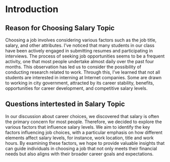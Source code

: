 # Introduction

## Reason for Choosing Salary Topic
Choosing a job involves considering various factors such as the job title, salary, and other attributes. I've noticed that many students in our class have been actively engaged in submitting resumes and participating in interviews. The process of seeking job opportunities seems to be a frequent activity, one that most people undertake almost daily over the past four months. This observation has led us to consider the possibility of conducting research related to work. Through this, I've learned that not all students are interested in interning at Internet companies. Some are drawn to working in city government, attracted by its career stability, benefits, opportunities for career development, and competitive salary levels.

## Questions intertested in Salary Topic
In our discussion about career choices, we discovered that salary is often the primary concern for most people. Therefore, we decided to explore the various factors that influence salary levels. We aim to identify the key factors influencing job choices, with a particular emphasis on how different elements affect salary levels, for instance, work location, title and work hours. By examining these factors, we hope to provide valuable insights that can guide individuals in choosing a job that not only meets their financial needs but also aligns with their broader career goals and expectations.

